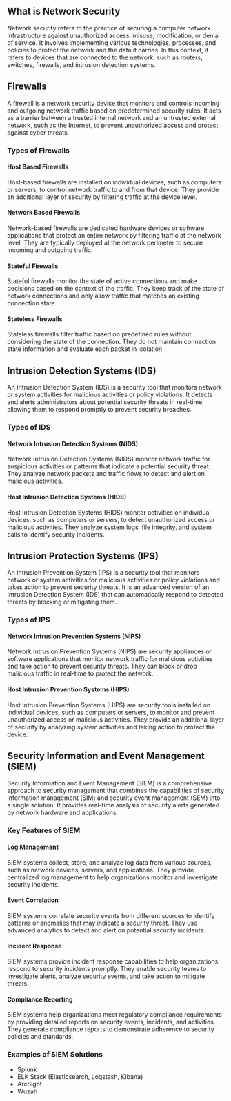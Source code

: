 
<ChatWindow />

## What is Network Security

Network security refers to the practice of securing a computer network infrastructure against unauthorized access, misuse, modification, or denial of service. It involves implementing various technologies, processes, and policies to protect the network and the data it carries. In this context, it refers to devices that are connected to the network, such as routers, switches, firewalls, and intrusion detection systems.

## Firewalls

A firewall is a network security device that monitors and controls incoming and outgoing network traffic based on predetermined security rules. It acts as a barrier between a trusted internal network and an untrusted external network, such as the Internet, to prevent unauthorized access and protect against cyber threats.

### Types of Firewalls

#### Host Based Firewalls

Host-based firewalls are installed on individual devices, such as computers or servers, to control network traffic to and from that device. They provide an additional layer of security by filtering traffic at the device level.

#### Network Based Firewalls

Network-based firewalls are dedicated hardware devices or software applications that protect an entire network by filtering traffic at the network level. They are typically deployed at the network perimeter to secure incoming and outgoing traffic.

#### Stateful Firewalls

Stateful firewalls monitor the state of active connections and make decisions based on the context of the traffic. They keep track of the state of network connections and only allow traffic that matches an existing connection state.

#### Stateless Firewalls

Stateless firewalls filter traffic based on predefined rules without considering the state of the connection. They do not maintain connection state information and evaluate each packet in isolation.

## Intrusion Detection Systems (IDS)

An Intrusion Detection System (IDS) is a security tool that monitors network or system activities for malicious activities or policy violations. It detects and alerts administrators about potential security threats in real-time, allowing them to respond promptly to prevent security breaches.

### Types of IDS

#### Network Intrusion Detection Systems (NIDS)

Network Intrusion Detection Systems (NIDS) monitor network traffic for suspicious activities or patterns that indicate a potential security threat. They analyze network packets and traffic flows to detect and alert on malicious activities.

#### Host Intrusion Detection Systems (HIDS)

Host Intrusion Detection Systems (HIDS) monitor activities on individual devices, such as computers or servers, to detect unauthorized access or malicious activities. They analyze system logs, file integrity, and system calls to identify security incidents.

## Intrusion Protection Systems (IPS)

An Intrusion Prevention System (IPS) is a security tool that monitors network or system activities for malicious activities or policy violations and takes action to prevent security threats. It is an advanced version of an Intrusion Detection System (IDS) that can automatically respond to detected threats by blocking or mitigating them.

### Types of IPS

#### Network Intrusion Prevention Systems (NIPS)

Network Intrusion Prevention Systems (NIPS) are security appliances or software applications that monitor network traffic for malicious activities and take action to prevent security threats. They can block or drop malicious traffic in real-time to protect the network.

#### Host Intrusion Prevention Systems (HIPS)

Host Intrusion Prevention Systems (HIPS) are security tools installed on individual devices, such as computers or servers, to monitor and prevent unauthorized access or malicious activities. They provide an additional layer of security by analyzing system activities and taking action to protect the device.

## Security Information and Event Management (SIEM)

Security Information and Event Management (SIEM) is a comprehensive approach to security management that combines the capabilities of security information management (SIM) and security event management (SEM) into a single solution. It provides real-time analysis of security alerts generated by network hardware and applications.

### Key Features of SIEM

#### Log Management

SIEM systems collect, store, and analyze log data from various sources, such as network devices, servers, and applications. They provide centralized log management to help organizations monitor and investigate security incidents.

#### Event Correlation

SIEM systems correlate security events from different sources to identify patterns or anomalies that may indicate a security threat. They use advanced analytics to detect and alert on potential security incidents.

#### Incident Response

SIEM systems provide incident response capabilities to help organizations respond to security incidents promptly. They enable security teams to investigate alerts, analyze security events, and take action to mitigate threats.

#### Compliance Reporting

SIEM systems help organizations meet regulatory compliance requirements by providing detailed reports on security events, incidents, and activities. They generate compliance reports to demonstrate adherence to security policies and standards.

### Examples of SIEM Solutions

- Splunk
- ELK Stack (Elasticsearch, Logstash, Kibana)
- ArcSight
- Wuzah
